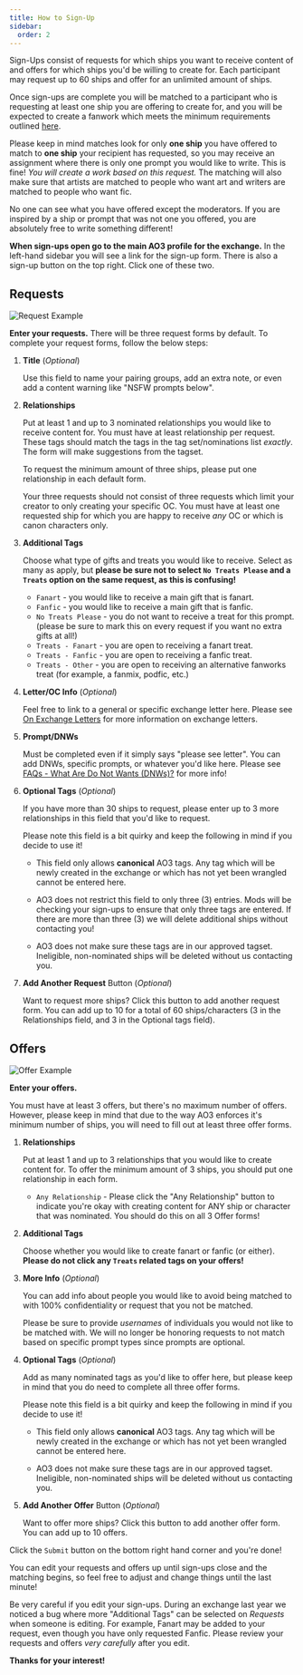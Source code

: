 ```yaml
---
title: How to Sign-Up
sidebar:
  order: 2
---
```



Sign-Ups consist of requests for which ships you want to receive content of and
offers for which ships you'd be willing to create for. Each participant may
request up to 60 ships and offer for an unlimited amount of ships.

Once sign-ups are complete you will be matched to a participant who is
requesting at least one ship you are offering to create for, and you will be
expected to create a fanwork which meets the minimum requirements outlined
[here](/exchange/intro#the-basics).

Please keep in mind matches look for only **one ship** you have offered to match
to **one ship** your recipient has requested, so you may receive an assignment
where there is only one prompt you would like to write. This is fine! _You will
create a work based on this request._ The matching will also make sure that
artists are matched to people who want art and writers are matched to people who
want fic.

<Aside type="tip" icon="star">

No one can see what you have offered except the moderators. If you are inspired
by a ship or prompt that was not one you offered, you are absolutely free to
write something different!

</Aside>

**When sign-ups open go to the main AO3 profile for the exchange.** In the
left-hand sidebar you will see a link for the sign-up form. There is also a
sign-up button on the top right. Click one of these two.

## Requests

<Image src={request} alt="Request Example" />

**Enter your requests.** There will be three request forms by default. To
complete your request forms, follow the below steps:

<Steps>

1.  **Title** (_Optional_)

    Use this field to name your pairing groups, add an extra note, or even add a
    content warning like "NSFW prompts below".

2.  **Relationships**

    Put at least 1 and up to 3 nominated relationships you would like to receive
    content for. You must have at least relationship per request. These tags
    should match the tags in the tag set/nominations list _exactly_. The form
    will make suggestions from the tagset.

    To request the minimum amount of three ships, please put one relationship in
    each default form.

    <Aside type="note" icon="document">

    Your three requests should not consist of three requests which limit your
    creator to only creating your specific OC. You must have at least one
    requested ship for which you are happy to receive _any_ OC or which is canon
    characters only.

    </Aside>

3.  **Additional Tags**

    Choose what type of gifts and treats you would like to receive. Select as
    many as apply, but **please be sure not to select `No Treats Please` and a
    `Treats` option on the same request, as this is confusing!**
    - `Fanart` - you would like to receive a main gift that is fanart.
    - `Fanfic` - you would like to receive a main gift that is fanfic.
    - `No Treats Please` - you do not want to receive a treat for this prompt.
      (please be sure to mark this on every request if you want no extra gifts
      at all!)
    - `Treats - Fanart` - you are open to receiving a fanart treat.
    - `Treats - Fanfic` - you are open to receiving a fanfic treat.
    - `Treats - Other` - you are open to receiving an alternative fanworks treat
      (for example, a fanmix, podfic, etc.)

4.  **Letter/OC Info** (_Optional_)

    Feel free to link to a general or specific exchange letter here. Please see
    [On Exchange Letters](/exchange/tutorials/letters) for more information on
    exchange letters.

5.  **Prompt/DNWs**

    Must be completed even if it simply says "please see letter". You can add
    DNWs, specific prompts, or whatever you'd like here. Please see
    [FAQs - What Are Do Not Wants (DNWs)?](/exchange/faq#what-are-do-not-wants-dnws)
    for more info!

6.  **Optional Tags** (_Optional_)

    If you have more than 30 ships to request, please enter up to 3 more
    relationships in this field that you'd like to request.

    <Aside type="danger">

    Please note this field is a bit quirky and keep the following in mind if you
    decide to use it!
    - This field only allows **canonical** AO3 tags. Any tag which will be newly
      created in the exchange or which has not yet been wrangled cannot be
      entered here.

    - AO3 does not restrict this field to only three (3) entries. Mods will be
      checking your sign-ups to ensure that only three tags are entered. If
      there are more than three (3) we will delete additional ships without
      contacting you!

    - AO3 does not make sure these tags are in our approved tagset. Ineligible,
      non-nominated ships will be deleted without us contacting you.

    </Aside>

7.  **Add Another Request** Button (_Optional_)

    Want to request more ships? Click this button to add another request form.
    You can add up to 10 for a total of 60 ships/characters (3 in the
    Relationships field, and 3 in the Optional tags field).

</Steps>

## Offers

<Image src={offer} alt="Offer Example" />

**Enter your offers.**

You must have at least 3 offers, but there's no maximum number of offers.
However, please keep in mind that due to the way AO3 enforces it's minimum
number of ships, you will need to fill out at least three offer forms.

<Steps>

1.  **Relationships**

    Put at least 1 and up to 3 relationships that you would like to create
    content for. To offer the minimum amount of 3 ships, you should put one
    relationship in each form.
    - `Any Relationship` - Please click the "Any Relationship" button to
      indicate you're okay with creating content for ANY ship or character that
      was nominated. You should do this on all 3 Offer forms!

2.  **Additional Tags**

    Choose whether you would like to create fanart or fanfic (or either).
    **Please do not click any `Treats` related tags on your offers!**

3.  **More Info** (_Optional_)

    You can add info about people you would like to avoid being matched to with
    100% confidentiality or request that you not be matched.

    <Aside type="note" icon="document" title="New for 2025">

    Please be sure to provide _usernames_ of individuals you would not like to
    be matched with. We will no longer be honoring requests to not match based
    on specific prompt types since prompts are optional.

    </Aside>

4.  **Optional Tags** (_Optional_)

    Add as many nominated tags as you'd like to offer here, but please keep in
    mind that you do need to complete all three offer forms.

    <Aside type="danger">

    Please note this field is a bit quirky and keep the following in mind if you
    decide to use it!
    - This field only allows **canonical** AO3 tags. Any tag which will be newly
      created in the exchange or which has not yet been wrangled cannot be
      entered here.

    - AO3 does not make sure these tags are in our approved tagset. Ineligible,
      non-nominated ships will be deleted without us contacting you.

    </Aside>

5.  **Add Another Offer** Button (_Optional_)

    Want to offer more ships? Click this button to add another offer form. You
    can add up to 10 offers.

</Steps>

Click the `Submit` button on the bottom right hand corner and you're done!

<Aside type="tip" icon="star">

You can edit your requests and offers up until sign-ups close and the matching
begins, so feel free to adjust and change things until the last minute!

</Aside>

<Aside type="caution">

Be very careful if you edit your sign-ups. During an exchange last year we
noticed a bug where more "Additional Tags" can be selected on _Requests_ when
someone is editing. For example, Fanart may be added to your request, even
though you have only requested Fanfic. Please review your requests and offers
_very carefully_ after you edit.

</Aside>

**Thanks for your interest!**
